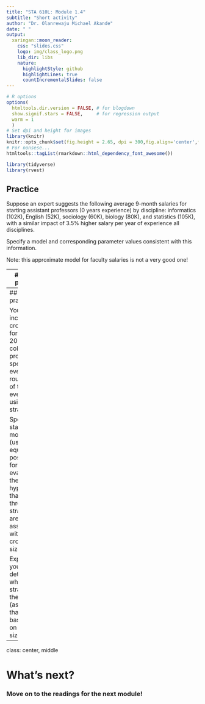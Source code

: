 ```yaml
---
title: "STA 610L: Module 1.4"
subtitle: "Short activity"
author: "Dr. Olanrewaju Michael Akande"
date: " "
output:
  xaringan::moon_reader:
    css: "slides.css"
    logo: img/class_logo.png
    lib_dir: libs
    nature:
      highlightStyle: github
      highlightLines: true
      countIncrementalSlides: false
---
```


```r
# R options
options(
  htmltools.dir.version = FALSE, # for blogdown
  show.signif.stars = FALSE,     # for regression output
  warm = 1
  )
# Set dpi and height for images
library(knitr)
knitr::opts_chunk$set(fig.height = 2.65, dpi = 300,fig.align='center',fig.show='hold',size='footnotesize', small.mar=TRUE) 
# For nonsese...
htmltools::tagList(rmarkdown::html_dependency_font_awesome())
```

```r
library(tidyverse)
library(rvest)
```



## Practice

Suppose an expert suggests the following average 9-month salaries for starting assistant professors (0 years experience) by discipline: informatics (102K), English (52K), sociology (60K), biology (80K), and statistics (105K), with a similar impact of 3.5% higher salary per year of experience all disciplines. 

Specify a model and corresponding parameter values consistent with this information.

Note: this approximate model for faculty salaries is not a very good one!




---
## More practice

A firm specializing in security at sports events has conducted an experiment comparing three mechanisms to reduce the crowd size awaiting entry at any one time.  

The firm compares three strategies: (i) full screening with bag searches, (ii) a clear bag strategy that eliminates the need for searching every bag, and (iii) enhanced full screening with extra screening stations. 

The outcome of interest is a summary variable representing the average size of the crowd, averaged over the 20 minutes with the biggest crowd size. 

Note: It is desirable to minimize crowd size at entry  because at this point there has been no screening for safety. 



---
## More practice

Your data include crowd size for over 200 major college and professional sporting events, with roughly 1/3 of the events using each strategy.

Specify a statistical model (using equations if possible) for evaluating the null hypothesis that the three strategies are associated with equal crowd sizes.

Explain how you would determine which strategy is the best (assuming that is based only on crowd size).




---

class: center, middle

# What's next? 

### Move on to the readings for the next module!




